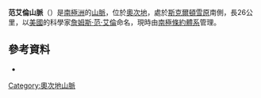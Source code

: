 {{coord|78|9|S|159|30|E|display=title}}

'''范艾倫山脈'''（{{lang-en|Van Allen Range}}）是[[南極洲|南極洲]]的[[山脈|山脈]]，位於[[奧次地|奧次地]]，處於[[斯克爾頓雪原|斯克爾頓雪原]]南側，長26公里，以[[美國|美國]]的科學家[[詹姆斯·范·艾倫|詹姆斯·范·艾倫]]命名，現時由[[南極條約體系|南極條約體系]]管理。

==參考資料==
* {{usgs-gazetteer}}

{{DEFAULTSORT:Van Allen Range}}
[[Category:奧次地山脈|Category:奧次地山脈]]


{{OatesLand-geo-stub}}